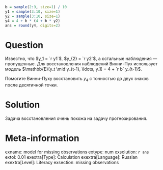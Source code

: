 ```r
b = sample(2:9, size=1) / 10
y1 = sample(3:10, size=1)
y2 = sample(3:10, size=1)
y4 = 4 + b * (4 + b * y2)
ans = round(y4, digits=2)
```

Question
========

Известно, что $y_1 = `r y1`$, $y_{2} = `r y2`$, а остальные наблюдения — пропущенные. 
Для восстановления наблюдений Винни-Пух использует модель $\mathbb{E}(y_t \mid y_{t-1}, \ldots, y_1) = 4 + `r b` y_{t-1}$.

Помогите Винни-Пуху восстановить $y_{4}$ с точностью до двух знаков после десятичной точки. 

Solution
========

Задача восстановления очень похожа на задачу прогнозирования.

Meta-information
================
exname: model for missing observations
extype: num
exsolution: `r ans`
extol: 0.01
exextra[Type]: Calculation
exextra[Language]: Russian
exextra[Level]: Literacy
exsection: missing observations
